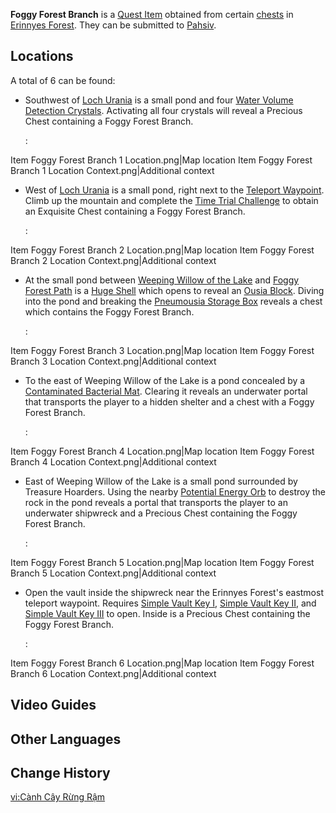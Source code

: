 {{Item Infobox
|id          = 120745
|image       = Item Foggy Forest Branch.png
|type        = Quest Items
|description = A branch that glimmers with a jade-green light. It seems to have some kind of mysterious connection with the [[Foggy Forest Path]].<br>Upon closer inspection, it appears as though something is flowing within the branch.
|source1     = Chests near small bodies of water in [[Erinnyes Forest]]
}}
'''Foggy Forest Branch''' is a [[Quest Item]] obtained from certain [[chest]]s in [[Erinnyes Forest]]. They can be submitted to [[Pahsiv]].

==Locations==
A total of 6 can be found:
* Southwest of [[Loch Urania]] is a small pond and four [[Water Volume Detection Crystal]]s. Activating all four crystals will reveal a Precious Chest containing a Foggy Forest Branch.
*: <gallery>
Item Foggy Forest Branch 1 Location.png|Map location
Item Foggy Forest Branch 1 Location Context.png|Additional context
</gallery>
* West of [[Loch Urania]] is a small pond, right next to the [[Teleport Waypoint]]. Climb up the mountain and complete the [[Time Trial Challenge]] to obtain an Exquisite Chest containing a Foggy Forest Branch.
*: <gallery>
Item Foggy Forest Branch 2 Location.png|Map location
Item Foggy Forest Branch 2 Location Context.png|Additional context
</gallery>
* At the small pond between [[Weeping Willow of the Lake]] and [[Foggy Forest Path]] is a [[Huge Shell]] which opens to reveal an [[Ousia Block]]. Diving into the pond and breaking the [[Pneumousia Storage Box]] reveals a chest which contains the Foggy Forest Branch.
*: <gallery>
Item Foggy Forest Branch 3 Location.png|Map location
Item Foggy Forest Branch 3 Location Context.png|Additional context
</gallery>
* To the east of Weeping Willow of the Lake is a pond concealed by a [[Contaminated Bacterial Mat]]. Clearing it reveals an underwater portal that transports the player to a hidden shelter and a chest with a Foggy Forest Branch.
*: <gallery>
Item Foggy Forest Branch 4 Location.png|Map location
Item Foggy Forest Branch 4 Location Context.png|Additional context
</gallery>
* East of Weeping Willow of the Lake is a small pond surrounded by Treasure Hoarders. Using the nearby [[Potential Energy Orb]] to destroy the rock in the pond reveals a portal that transports the player to an underwater shipwreck and a Precious Chest containing the Foggy Forest Branch.
*: <gallery>
Item Foggy Forest Branch 5 Location.png|Map location
Item Foggy Forest Branch 5 Location Context.png|Additional context
</gallery>
* Open the vault inside the shipwreck near the Erinnyes Forest's eastmost teleport waypoint. Requires [[Simple Vault Key I]], [[Simple Vault Key II]], and [[Simple Vault Key III]] to open. Inside is a Precious Chest containing the Foggy Forest Branch.
*: <gallery>
Item Foggy Forest Branch 6 Location.png|Map location
Item Foggy Forest Branch 6 Location Context.png|Additional context
</gallery>

==Video Guides==
{{EVT
|video1   = https://youtu.be/kp9sSSpqj-0
|caption1 = ALL Foggy Forest Branch Locations
}}

==Other Languages==
{{Other Languages
|en      = Foggy Forest Branch
|zhs     = 幽林枝
|zhs_rm  = Yōulín Zhī
|zht     = 幽林枝
|zht_rm  = Yōulín Zhī
|ja      = 幽林の枝
|ja_rm   = Yuurin no Eda
|ko      = 그윽한 숲<->의 가지
|es      = Rama silvícola
|fr      = Branche brumeuse
|ru      = Ветвь Туманного леса
|th      = กิ่งก้านพงไพร
|th_rm   = 
|vi      = Cành Cây Rừng Rậm
|de      = Zweig des einsamen Waldes
|id      = Carang Hutan Kabut
|pt      = Galho da Floresta Nevoenta
|tr      = Sisli Orman Dalı
|it      = Ramo della Foresta nebbiosa
}}

==Change History==
{{Change History|4.2}}

[[vi:Cành Cây Rừng Rậm]]